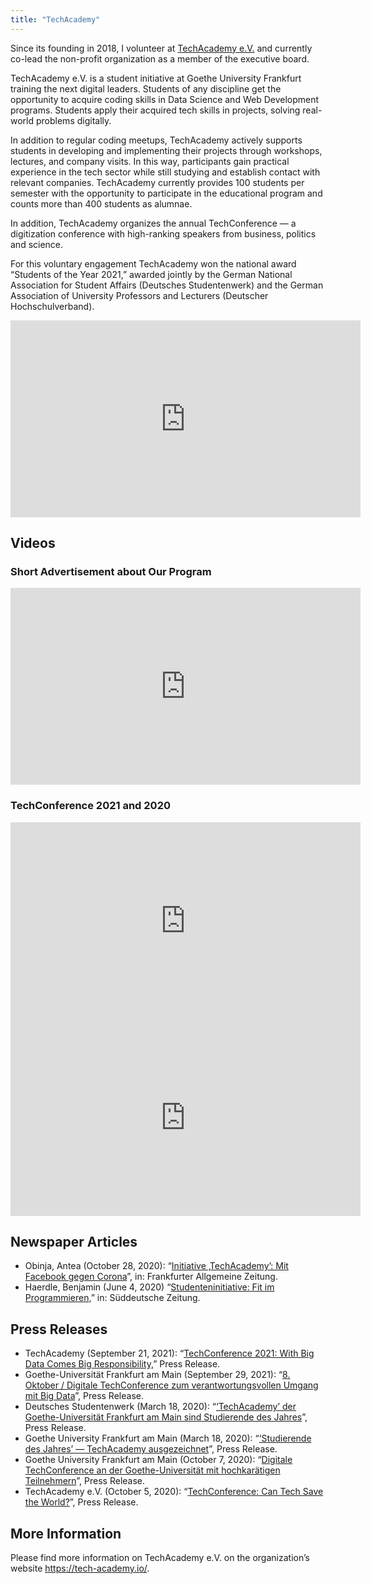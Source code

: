 ```yaml
---
title: "TechAcademy"
---
```


Since its founding in 2018, I volunteer at [TechAcademy e.V.](https://tech-academy.io/) and currently co-lead the non-profit organization as a member of the executive board.

TechAcademy e.V. is a student initiative at Goethe University Frankfurt training the next digital leaders. Students of any discipline get the opportunity to acquire coding skills in Data Science and Web Development programs. Students apply their acquired tech skills in projects, solving real-world problems digitally.

In addition to regular coding meetups, TechAcademy actively supports students in developing and implementing their projects through workshops, lectures, and company visits. In this way, participants gain practical experience in the tech sector while still studying and establish contact with relevant companies. TechAcademy currently provides 100 students per semester with the opportunity to participate in the educational program and counts more than 400 students as alumnae.

In addition, TechAcademy organizes the annual TechConference --- a digitization conference with high-ranking speakers from business, politics and science.

For this voluntary engagement TechAcademy won the national award "Students of the Year 2021," awarded jointly by the German National Association for Student Affairs (Deutsches Studentenwerk) and the German Association of University Professors and Lecturers (Deutscher Hochschulverband).

<iframe width="560" height="315" src="https://www.youtube.com/embed/1L_j2rwB4cc" title="YouTube video player" frameborder="0" allow="accelerometer; autoplay; clipboard-write; encrypted-media; gyroscope; picture-in-picture" allowfullscreen>

</iframe>

## Videos

### Short Advertisement about Our Program

<iframe width="560" height="315" src="https://www.youtube.com/embed/p_ETdnX3tos" title="YouTube video player" frameborder="0" allow="accelerometer; autoplay; clipboard-write; encrypted-media; gyroscope; picture-in-picture" allowfullscreen>

</iframe>

### TechConference 2021 and 2020

<iframe width="560" height="315" src="https://www.youtube.com/embed/e-a01pGJ9kQ" title="YouTube video player" frameborder="0" allow="accelerometer; autoplay; clipboard-write; encrypted-media; gyroscope; picture-in-picture" allowfullscreen>

</iframe>

<iframe width="560" height="315" src="https://www.youtube.com/embed/38G-m6Rs8BQ" title="YouTube video player" frameborder="0" allow="accelerometer; autoplay; clipboard-write; encrypted-media; gyroscope; picture-in-picture" allowfullscreen>

</iframe>

## Newspaper Articles

-   Obinja, Antea (October 28, 2020): "[Initiative ‚TechAcademy': Mit Facebook gegen Corona](https://www.faz.net/aktuell/rhein-main/frankfurt/initiative-tech-academy-mit-facebook-gegen-corona-17021230.html)", in: Frankfurter Allgemeine Zeitung.
-   Haerdle, Benjamin (June 4, 2020) "[Studenteninitiative: Fit im Programmieren,](https://www.sueddeutsche.de/karriere/studenteninitiative-fit-im-programmieren-1.4924457)" in: Süddeutsche Zeitung.

## Press Releases

-   TechAcademy (September 21, 2021): "[TechConference 2021: With Big Data Comes Big Responsibility,](https://www.tech-academy.io/posts/techconference-with-big-data-comes-big-responsibility/)" Press Release.
-   Goethe-Universität Frankfurt am Main (September 29, 2021): "[8. Oktober / Digitale TechConference zum verantwortungsvollen Umgang mit Big Data](https://aktuelles.uni-frankfurt.de/veranstaltungen/8-oktober-digitale-techconference-zum-verantwortungsvollen-umgang-mit-big-data/)", Press Release.
-   Deutsches Studentenwerk (March 18, 2020): "['TechAcademy' der Goethe-Universität Frankfurt am Main sind Studierende des Jahres](https://www.studentenwerke.de/de/content/techacademy-e-v-werden-studierende-des)", Press Release.
-   Goethe University Frankfurt am Main (March 18, 2020): "['Studierende des Jahres' --- TechAcademy ausgezeichnet](https://aktuelles.uni-frankfurt.de/studium/studierende-des-jahres-techacademy-ausgezeichnet/)", Press Release.
-   Goethe University Frankfurt am Main (October 7, 2020): "[Digitale TechConference an der Goethe-Universität mit hochkarätigen Teilnehmern](https://aktuelles.uni-frankfurt.de/veranstaltungen/6-november-digitale-techconference-an-der-goethe-universitaet-mit-hochkaraetigen-teilnehmern/)", Press Release.
-   TechAcademy e.V. (October 5, 2020): "[TechConference: Can Tech Save the World?](https://conference.tech-academy.io/2020-thema/)", Press Release.

## More Information

Please find more information on TechAcademy e.V. on the organization's website <https://tech-academy.io/>.
